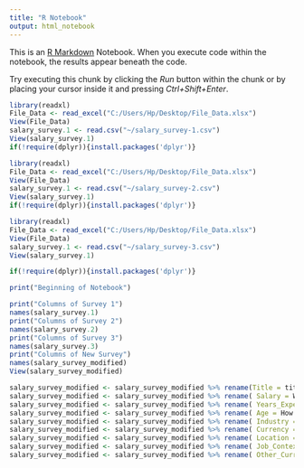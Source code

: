 ---
title: "R Notebook"
output: html_notebook
---

This is an [R Markdown](http://rmarkdown.rstudio.com) Notebook. When you execute code within the notebook, the results appear beneath the code. 

Try executing this chunk by clicking the *Run* button within the chunk or by placing your cursor inside it and pressing *Ctrl+Shift+Enter*. 
```{r}
library(readxl)
File_Data <- read_excel("C:/Users/Hp/Desktop/File_Data.xlsx")
View(File_Data)
salary_survey.1 <- read.csv("~/salary_survey-1.csv")
View(salary_survey.1)
if(!require(dplyr)){install.packages('dplyr')}

library(readxl)
File_Data <- read_excel("C:/Users/Hp/Desktop/File_Data.xlsx")
View(File_Data)
salary_survey.1 <- read.csv("~/salary_survey-2.csv")
View(salary_survey.1)
if(!require(dplyr)){install.packages('dplyr')}

library(readxl)
File_Data <- read_excel("C:/Users/Hp/Desktop/File_Data.xlsx")
View(File_Data)
salary_survey.1 <- read.csv("~/salary_survey-3.csv")
View(salary_survey.1)
```
```{r}
if(!require(dplyr)){install.packages('dplyr')}
```

```{r}
print("Beginning of Notebook")
```
```{r}
print("Columns of Survey 1")
names(salary_survey.1)
print("Columns of Survey 2")
names(salary_survey.2)
print("Columns of Survey 3")
names(salary_survey.3)
print("Columns of New Survey")
names(salary_survey_modified)
View(salary_survey_modified)
```
```{r}
salary_survey_modified <- salary_survey_modified %>% rename(Title = title)
salary_survey_modified <- salary_survey_modified %>% rename( Salary = What.is.your.annual.salary.)
salary_survey_modified <- salary_survey_modified %>% rename( Years_Experience = How.many.years.of.post.college.professional.work.experience.do.you.have.)
salary_survey_modified <- salary_survey_modified %>% rename( Age = How.old.are.you.)
salary_survey_modified <- salary_survey_modified %>% rename( Industry = What.industry.do.you.work.in.)
salary_survey_modified <- salary_survey_modified %>% rename( Currency = Please.indicate.the.currency)
salary_survey_modified <- salary_survey_modified %>% rename( Location = Where.are.you.located...City.state.country.)
salary_survey_modified <- salary_survey_modified %>% rename( Job_Context = If.your.job.title.needs.additional.context..please.clarify.here.)
salary_survey_modified <- salary_survey_modified %>% rename( Other_Currency = If..Other...please.indicate.the.currency.here..)
```
